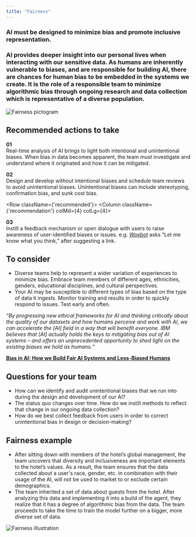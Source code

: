 ```yaml
---
title: "Fairness"
---
```



<Row className="opener">
<Column colSm={4} colMd={6} colLg={7}>

### AI must be designed to minimize bias and promote inclusive representation.

### AI provides deeper insight into our personal lives when interacting with our sensitive data. As humans are inherently vulnerable to biases, and are responsible for building AI, there are chances for human bias to be embedded in the systems we create. It is the role of a responsible team to minimize algorithmic bias through ongoing research and data collection which is representative of a diverse population.

</Column>

<Column colSm={4} offsetLg={1} colMd={2} colLg={2}>

![Fairness pictogram](../../images/ethics/fairness/Image_1.png)

</Column>
</Row>

<Row>
<Column colSm={4}>

## Recommended actions to take

</Column>
<Column className={'recommendation'} colMd={4} colLg={4}>

**01**<br/>
Real-time analysis of AI brings to light both intentional and
unintentional biases. When bias in data becomes apparent, the
team must investigate and understand where it originated and how
it can be mitigated.

</Column>
<Column className={'recommendation'} colMd={4} colLg={4}>

**02**<br/>
Design and develop without intentional biases and schedule team
reviews to avoid unintentional biases. Unintentional biases can
include stereotyping, confirmation bias, and sunk cost bias.

</Column>
</Row>

<Row className={'recommended'}>
<Column className={'recommendation'} colMd={4} colLg={4}>

**03**<br/>
Instill a feedback mechanism or open dialogue with users to raise awareness of user-identified biases or issues. e.g. *[Woebot](https://woebot.io)* asks “Let me know what you think,” after suggesting a link.

</Column>
</Row>


<Row className="consider">
<Column colMd={7} colLg={7}>

## To consider

 - Diverse teams help to represent a wider variation of experiences
 to minimize bias. Embrace team members of different ages,
 ethnicities, genders, educational disciplines, and cultural
 perspectives.
 - Your AI may be susceptible to different types of bias based on
 the type of data it ingests. Monitor training and results in
 order to quickly respond to issues. Test early and often.


</Column>

<Column colSm={4} colMd={4} offsetLg={1} colLg={3}>
<Aside className={'quote'}>

_“By progressing new ethical frameworks for AI and thinking critically about the quality of our datasets and how humans perceive and work with AI, we can accelerate the [AI] field in a way that will benefit everyone. IBM believes that [AI] actually holds the keys to mitigating bias out of AI systems – and offers an unprecedented opportunity to shed light on the existing biases we hold as humans.“_

**[Bias in AI: How we Build Fair AI Systems and Less-Biased Humans](https://www.ibm.com/blogs/policy/bias-in-ai/)**

</Aside>
</Column>
</Row>



<Row className="questions">
<Column colMd={7} colLg={7}>

## Questions for your team

 - How can we identify and audit unintentional biases that we run
 into during the design and development of our AI?
 - The status quo changes over time. How do we instill methods to
 reflect that change in our ongoing data collection?
 - How do we best collect feedback from users in order to correct
 unintentional bias in design or decision-making?


</Column>
</Row>



<Row className="example">
<Column colMd={7} colLg={7}>

## Fairness example

 - After sitting down with members of the hotel’s global
 management, the team uncovers that diversity and inclusiveness
 are important elements to the hotel’s values. As a result, the
 team ensures that the data collected about a user's race,
 gender, etc. in combination with their usage of the AI, will not
 be used to market to or exclude certain demographics.
 - The team inherited a set of data about guests from the hotel.
 After analyzing this data and implementing it into a build of
 the agent, they realize that it has a degree of algorithmic bias
 from the data. The team proceeds to take the time to train the
 model further on a bigger, more diverse set of data.


</Column>
</Row>

![Fairness illustration](../../images/ethics/fairness/Image_2.png)
